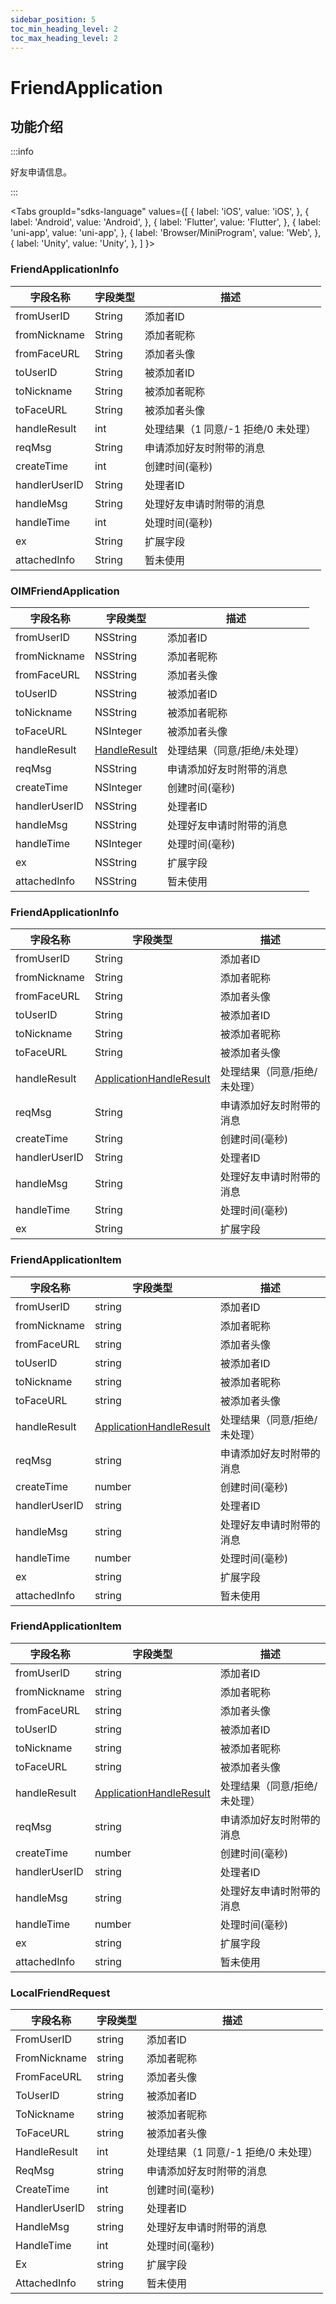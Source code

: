 ```yaml
---
sidebar_position: 5
toc_min_heading_level: 2
toc_max_heading_level: 2
---
```


# FriendApplication

## 功能介绍

:::info

好友申请信息。

:::

<Tabs
groupId="sdks-language"
values={[
{ label: 'iOS', value: 'iOS', },
{ label: 'Android', value: 'Android', },
{ label: 'Flutter', value: 'Flutter', },
{ label: 'uni-app', value: 'uni-app', },
{ label: 'Browser/MiniProgram', value: 'Web', },
{ label: 'Unity', value: 'Unity', },
]
}>

<TabItem value="Flutter">

### FriendApplicationInfo

| 字段名称      | 字段类型 | 描述                                |
| ------------- | -------- | ----------------------------------- |
| fromUserID    | String   | 添加者ID                       |
| fromNickname  | String   | 添加者昵称                          |
| fromFaceURL   | String   | 添加者头像                      |
| toUserID      | String   | 被添加者ID                     |
| toNickname    | String   | 被添加者昵称                        |
| toFaceURL     | String   | 被添加者头像                    |
| handleResult  | int      | 处理结果（1 同意/-1 拒绝/0 未处理） |
| reqMsg        | String   | 申请添加好友时附带的消息            |
| createTime    | int      | 创建时间(毫秒)                            |
| handlerUserID | String   | 处理者ID                       |
| handleMsg     | String   | 处理好友申请时附带的消息            |
| handleTime    | int      | 处理时间(毫秒)                            |
| ex            | String   | 扩展字段                      |
| attachedInfo  | String   | 暂未使用    |

</TabItem>

<TabItem value="iOS">

### OIMFriendApplication

| 字段名称      | 字段类型                                        | 描述                             |
| ------------- | ----------------------------------------------- | -------------------------------- |
| fromUserID    | NSString                                        | 添加者ID                    |
| fromNickname  | NSString                                        | 添加者昵称                       |
| fromFaceURL   | NSString                                        | 添加者头像                   |
| toUserID      | NSString                                        | 被添加者ID                  |
| toNickname    | NSString                                        | 被添加者昵称                     |
| toFaceURL     | NSInteger                                       | 被添加者头像                 |
| handleResult  | [HandleResult](docs/sdks/enum/handleResult.mdx) | 处理结果（同意/拒绝/未处理）     |
| reqMsg        | NSString                                        | 申请添加好友时附带的消息         |
| createTime    | NSInteger                                       | 创建时间(毫秒)                         |
| handlerUserID | NSString                                        | 处理者ID                    |
| handleMsg     | NSString                                        | 处理好友申请时附带的消息         |
| handleTime    | NSInteger                                       | 处理时间(毫秒)                         |
| ex            | NSString                                        | 扩展字段                   |
| attachedInfo  | NSString                                        | 暂未使用 |

</TabItem>

<TabItem value="Android">

### FriendApplicationInfo

| 字段名称      | 字段类型 | 描述                         |
| ------------- | -------- | ---------------------------- |
| fromUserID    | String   | 添加者ID                |
| fromNickname  | String   | 添加者昵称                   |
| fromFaceURL   | String   | 添加者头像               |
| toUserID      | String   | 被添加者ID              |
| toNickname    | String   | 被添加者昵称                 |
| toFaceURL     | String   | 被添加者头像             |
| handleResult  | [ApplicationHandleResult](docs/sdks/enum/handleResult.mdx) | 处理结果（同意/拒绝/未处理）     |
| reqMsg        | String   | 申请添加好友时附带的消息     |
| createTime    | String   | 创建时间(毫秒)                     |
| handlerUserID | String   | 处理者ID                |
| handleMsg     | String   | 处理好友申请时附带的消息     |
| handleTime    | String   | 处理时间(毫秒)                     |
| ex            | String   | 扩展字段               |

</TabItem>

<TabItem value="Web">

### FriendApplicationItem

| 字段名称      | 字段类型                                                   | 描述                             |
| ------------- | ---------------------------------------------------------- | -------------------------------- |
| fromUserID    | string                                                     | 添加者ID                    |
| fromNickname  | string                                                     | 添加者昵称                       |
| fromFaceURL   | string                                                     | 添加者头像                   |
| toUserID      | string                                                     | 被添加者ID                  |
| toNickname    | string                                                     | 被添加者昵称                     |
| toFaceURL     | string                                                     | 被添加者头像                 |
| handleResult  | [ApplicationHandleResult](docs/sdks/enum/handleResult.mdx) | 处理结果（同意/拒绝/未处理）     |
| reqMsg        | string                                                     | 申请添加好友时附带的消息         |
| createTime    | number                                                     | 创建时间(毫秒)                         |
| handlerUserID | string                                                     | 处理者ID                    |
| handleMsg     | string                                                     | 处理好友申请时附带的消息         |
| handleTime    | number                                                     | 处理时间(毫秒)                         |
| ex            | string                                                     | 扩展字段                   |
| attachedInfo  | string                                                     | 暂未使用 |

</TabItem>

<TabItem value="uni-app">

### FriendApplicationItem

| 字段名称      | 字段类型                                                   | 描述                             |
| ------------- | ---------------------------------------------------------- | -------------------------------- |
| fromUserID    | string                                                     | 添加者ID                    |
| fromNickname  | string                                                     | 添加者昵称                       |
| fromFaceURL   | string                                                     | 添加者头像                   |
| toUserID      | string                                                     | 被添加者ID                  |
| toNickname    | string                                                     | 被添加者昵称                     |
| toFaceURL     | string                                                     | 被添加者头像                 |
| handleResult  | [ApplicationHandleResult](docs/sdks/enum/handleResult.mdx) | 处理结果（同意/拒绝/未处理）     |
| reqMsg        | string                                                     | 申请添加好友时附带的消息         |
| createTime    | number                                                     | 创建时间(毫秒)                         |
| handlerUserID | string                                                     | 处理者ID                    |
| handleMsg     | string                                                     | 处理好友申请时附带的消息         |
| handleTime    | number                                                     | 处理时间(毫秒)                         |
| ex            | string                                                     | 扩展字段                   |
| attachedInfo  | string                                                     | 暂未使用 |

</TabItem>

<TabItem value="Unity">

### LocalFriendRequest

| 字段名称      | 字段类型 | 描述                                |
| ------------- | -------- | ----------------------------------- |
| FromUserID    | string   | 添加者ID                       |
| FromNickname  | string   | 添加者昵称                          |
| FromFaceURL   | string   | 添加者头像                      |
| ToUserID      | string   | 被添加者ID                     |
| ToNickname    | string   | 被添加者昵称                        |
| ToFaceURL     | string   | 被添加者头像                    |
| HandleResult  | int      | 处理结果（1 同意/-1 拒绝/0 未处理） |
| ReqMsg        | string   | 申请添加好友时附带的消息            |
| CreateTime    | int      | 创建时间(毫秒)                            |
| HandlerUserID | string   | 处理者ID                       |
| HandleMsg     | string   | 处理好友申请时附带的消息            |
| HandleTime    | int      | 处理时间(毫秒)                            |
| Ex            | string   | 扩展字段                      |
| AttachedInfo  | string   | 暂未使用    |

</TabItem>
</Tabs>
